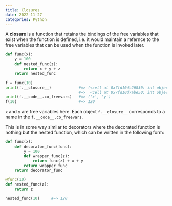 ```yaml
---
title: Closures
date: 2022-11-27
categories: Python
---
```

A **closure** is a function that retains the bindings of the free variables
that exist when the function is defined, i.e. it would maintain a refernce to
the free variables that can be used when the function is invoked later.

```python
def func(x):
    y = 100
    def nested_func(z):
        return x + y + z
    return nested_func

f = func(10)
print(f.__closure__)            #=> (<cell at 0x7fd10dc26830: int object at 0x7fd108a00210>, 
                                #=>  <cell at 0x7fd10d7abe50: int object at 0x7fd108a00d50>)
print(f.__code__.co_freevars)   #=> ('x', 'y')
f(10)                           #=> 120
```

`x` and `y` are free variables here. Each object `f.__closure__` corresponds to a name in the
`f.__code__.co_freevars`.

This is in some way similar to decorators where the decorated function is
nothing but the nested function, which can be written in the following form:

```python
def func(x):
    def decorator_func(func):
        y = 100
        def wrapper_func(z):
            return func(z) + x + y
        return wrapper_func
    return decorator_func

@func(10)
def nested_func(z):
    return z

nested_func(10)     #=> 120
```
